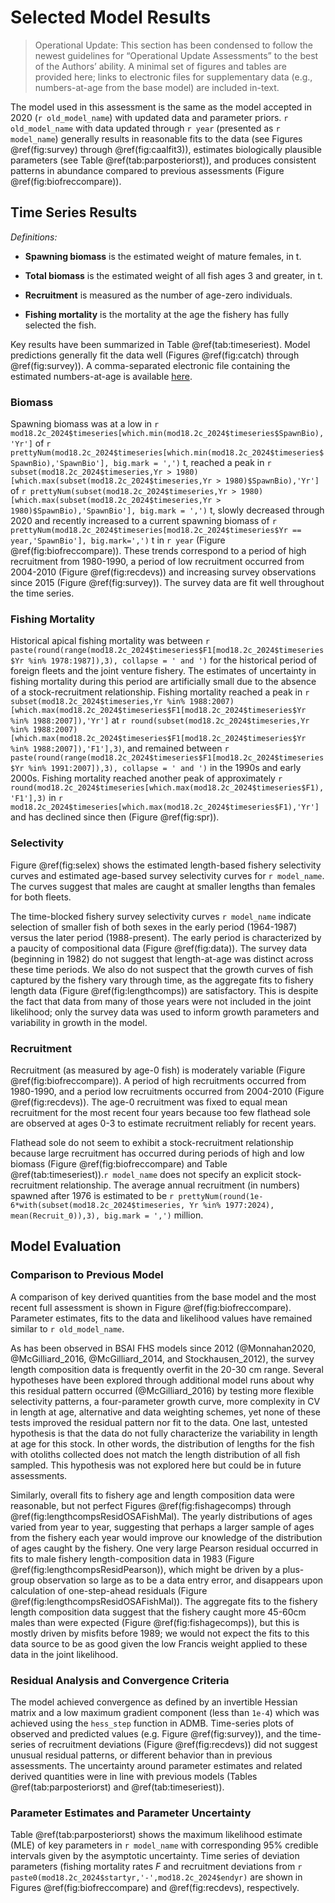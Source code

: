# Selected Model Results

> Operational Update: This section has been condensed to follow the newest guidelines for "Operational Update Assessments" to the best of the Authors' ability. A minimal set of figures and tables are provided here; links to electronic files for supplementary data (e.g., numbers-at-age from the base model) are included in-text.

The model used in this assessment is the same as the model accepted in 2020 (`r old_model_name`) with updated data and parameter priors. `r old_model_name` with data updated through `r year` (presented as `r model_name`) generally results in reasonable fits to the data (see Figures \@ref(fig:survey) through \@ref(fig:caalfit3)), estimates biologically plausible parameters (see Table \@ref(tab:parposteriorst)), and produces consistent patterns in abundance compared to previous assessments (Figure \@ref(fig:biofreccompare)).

## Time Series Results

*Definitions:*

-   **Spawning biomass** is the estimated weight of mature females, in t.

-   **Total biomass** is the estimated weight of all fish ages 3 and greater, in t.

-   **Recruitment** is measured as the number of age-zero individuals.

-   **Fishing mortality** is the mortality at the age the fishery has fully selected the fish.

Key results have been summarized in Table \@ref(tab:timeseriest). Model predictions generally fit the data well (Figures \@ref(fig:catch) through \@ref(fig:survey)). A comma-separated electronic file containing the estimated numbers-at-age is available [here](https://github.com/afsc-assessments/bsai-fhs/blob/main/2024/mgmt/18.2c_2024/natage.csv).

### Biomass

Spawning biomass was at a low in `r mod18.2c_2024$timeseries[which.min(mod18.2c_2024$timeseries$SpawnBio),'Yr']` of `r prettyNum(mod18.2c_2024$timeseries[which.min(mod18.2c_2024$timeseries$SpawnBio),'SpawnBio'], big.mark = ',')` t, reached a peak in `r subset(mod18.2c_2024$timeseries,Yr > 1980)[which.max(subset(mod18.2c_2024$timeseries,Yr > 1980)$SpawnBio),'Yr']` of `r prettyNum(subset(mod18.2c_2024$timeseries,Yr > 1980)[which.max(subset(mod18.2c_2024$timeseries,Yr > 1980)$SpawnBio),'SpawnBio'], big.mark = ',')` t, slowly decreased through 2020 and recently increased to a current spawning biomass of `r prettyNum(mod18.2c_2024$timeseries[mod18.2c_2024$timeseries$Yr == year,'SpawnBio'], big.mark=',')` t in `r year` (Figure \@ref(fig:biofreccompare)). These trends correspond to a period of high recruitment from 1980-1990, a period of low recruitment occurred from 2004-2010 (Figure \@ref(fig:recdevs)) and increasing survey observations since 2015 (Figure \@ref(fig:survey)). The survey data are fit well throughout the time series.

### Fishing Mortality

Historical apical fishing mortality was between `r paste(round(range(mod18.2c_2024$timeseries$F1[mod18.2c_2024$timeseries$Yr %in% 1978:1987]),3), collapse = ' and ')` for the historical period of foreign fleets and the joint venture fishery. The estimates of uncertainty in fishing mortality during this period are artificially small due to the absence of a stock-recruitment relationship. Fishing mortality reached a peak in `r  subset(mod18.2c_2024$timeseries,Yr %in% 1988:2007)[which.max(mod18.2c_2024$timeseries$F1[mod18.2c_2024$timeseries$Yr %in% 1988:2007]),'Yr']` at `r round(subset(mod18.2c_2024$timeseries,Yr %in% 1988:2007)[which.max(mod18.2c_2024$timeseries$F1[mod18.2c_2024$timeseries$Yr %in% 1988:2007]),'F1'],3)`, and remained between `r paste(round(range(mod18.2c_2024$timeseries$F1[mod18.2c_2024$timeseries$Yr %in% 1991:2007]),3), collapse = ' and ')` in the 1990s and early 2000s. Fishing mortality reached another peak of approximately `r round(mod18.2c_2024$timeseries[which.max(mod18.2c_2024$timeseries$F1),'F1'],3)` in `r  mod18.2c_2024$timeseries[which.max(mod18.2c_2024$timeseries$F1),'Yr']` and has declined since then (Figure \@ref(fig:spr)).

### Selectivity

Figure \@ref(fig:selex) shows the estimated length-based fishery selectivity curves and estimated age-based survey selectivity curves for `r model_name`. The curves suggest that males are caught at smaller lengths than females for both fleets.

The time-blocked fishery survey selectivity curves `r model_name` indicate selection of smaller fish of both sexes in the early period (1964-1987) versus the later period (1988-present). The early period is characterized by a paucity of compositional data (Figure \@ref(fig:data)). The survey data (beginning in 1982) do not suggest that length-at-age was distinct across these time periods. We also do not suspect that the growth curves of fish captured by the fishery vary through time, as the aggregate fits to fishery length data (Figure \@ref(fig:lengthcomps)) are satisfactory. This is despite the fact that data from many of those years were not included in the joint likelihood; only the survey data was used to inform growth parameters and variability in growth in the model.

### Recruitment

Recruitment (as measured by age-0 fish) is moderately variable (Figure \@ref(fig:biofreccompare)). A period of high recruitments occurred from 1980-1990, and a period low recruitments occurred from 2004-2010 (Figure \@ref(fig:recdevs)). The age-0 recruitment was fixed to equal mean recruitment for the most recent four years because too few flathead sole are observed at ages 0-3 to estimate recruitment reliably for recent years.

Flathead sole do not seem to exhibit a stock-recruitment relationship because large recruitment has occurred during periods of high and low biomass (Figure \@ref(fig:biofreccompare) and Table \@ref(tab:timeseriest)).`r model_name` does not specify an explicit stock-recruitment relationship. The average annual recruitment (in numbers) spawned after 1976 is estimated to be `r prettyNum(round(1e-6*with(subset(mod18.2c_2024$timeseries, Yr %in% 1977:2024), mean(Recruit_0)),3), big.mark = ',')` million.

## Model Evaluation

### Comparison to Previous Model

A comparison of key derived quantities from the base model and the most recent full assessment is shown in Figure \@ref(fig:biofreccompare). Parameter estimates, fits to the data and likelihood values have remained similar to `r old_model_name`. 

As has been observed in BSAI FHS models since 2012 (@Monnahan2020, @McGilliard_2016, @McGilliard_2014, and Stockhausen_2012), the survey length composition data is frequently overfit in the 20-30 cm range. Several hypotheses have been explored through additional model runs about why this residual pattern occurred (@McGilliard_2016) by testing more flexible selectivity patterns, a four-parameter growth curve, more complexity in CV in length at age, alternative and data weighting schemes, yet none of these tests improved the residual pattern nor fit to the data. One last, untested hypothesis is that the data do not fully characterize the variability in length at age for this stock. In other words, the distribution of lengths for the fish with otoliths collected does not match the length distribution of all fish sampled. This hypothesis was not explored here but could be in future assessments.

Similarly, overall fits to fishery age and length composition data were reasonable, but not perfect Figures \@ref(fig:fishagecomps) through \@ref(fig:lengthcompsResidOSAFishMal).
The yearly distributions of ages varied from year to year, suggesting that perhaps a larger sample of ages from the fishery each year would improve our knowledge of the distribution of ages caught by the fishery. One very large Pearson residual occurred in fits to male fishery length-composition data in 1983 (Figure \@ref(fig:lengthcompsResidPearson)), which might be driven by a plus-group observation so large as to be a data entry error, and disappears upon calculation of one-step-ahead residuals (Figure \@ref(fig:lengthcompsResidOSAFishMal)).  The aggregate fits to the fishery length composition data suggest that the fishery caught more 45-60cm males than were expected (Figure \@ref(fig:fishagecomps)), but this is mostly driven by misfits before 1989; we would not expect the fits to this data source to be as good given the low Francis weight applied to these data in the joint likelihood.

### Residual Analysis and Convergence Criteria

The model achieved convergence as defined by an invertible Hessian matrix and a low maximum gradient component (less than `1e-4`) which was achieved using the `hess_step` function in ADMB. Time-series plots of observed and predicted values (e.g. Figure \@ref(fig:survey)), and the time-series of recruitment deviations (Figure \@ref(fig:recdevs)) did not suggest unusual residual patterns, or different behavior than in previous assessments. The uncertainty around parameter estimates and related derived quantities were in line with previous models (Tables \@ref(tab:parposteriorst) and \@ref(tab:timeseriest)).

### Parameter Estimates and Parameter Uncertainty

Table \@ref(tab:parposteriorst) shows the maximum likelihood estimate (MLE) of key parameters in `r model_name` with corresponding 95% credible intervals given by the asymptotic uncertainty. Time series of deviation parameters (fishing mortality rates $F$ and recruitment deviations from `r paste0(mod18.2c_2024$startyr,'-',mod18.2c_2024$endyr)` are shown in Figures \@ref(fig:biofreccompare) and \@ref(fig:recdevs), respectively.
 

 
